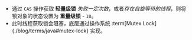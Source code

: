 
- 通过 `CAS` 操作获取 **轻量级锁** _失败一定次数_，或者*存在自旋等待的线程*，则将锁对象的状态设置为 **重量级锁** - `10`。
- 此时线程获取锁会阻塞，底层通过操作系统 :term[Mutex Lock]{./blog/terms/java#mutex-lock} 实现。
